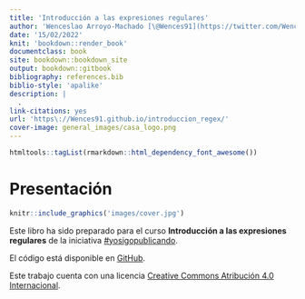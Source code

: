 ```yaml
--- 
title: 'Introducción a las expresiones regulares'
author: 'Wenceslao Arroyo-Machado [\@Wences91](https://twitter.com/Wences91)'
date: '15/02/2022'
knit: 'bookdown::render_book'
documentclass: book
site: bookdown::bookdown_site
output: bookdown::gitbook
bibliography: references.bib
biblio-style: 'apalike'
description: |
  .
link-citations: yes
url: 'https\://Wences91.github.io/introduccion_regex/'
cover-image: general_images/casa_logo.png
---
```


```r
htmltools::tagList(rmarkdown::html_dependency_font_awesome())
```

# Presentación {-}

```r
knitr::include_graphics('images/cover.jpg')
```

Este libro ha sido preparado para el curso **Introducción a las expresiones regulares** de la iniciativa [#yosigopublicando](https://yosigopublicando.ugr.es/).

El código está disponible en [GitHub](https://github.com/Wences91/introduccion_regex).



Este trabajo cuenta con una licencia <a rel="license" href="http://creativecommons.org/licenses/by/4.0/">Creative Commons Atribución 4.0 Internacional</a>.
